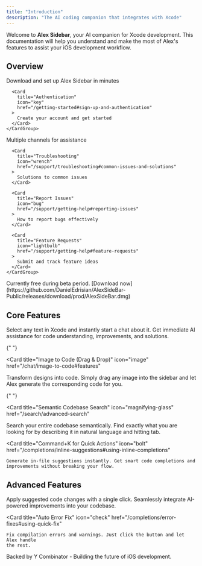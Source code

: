 ```yaml
---
title: "Introduction"
description: "The AI coding companion that integrates with Xcode"
---
```


Welcome to **Alex Sidebar**, your AI companion for Xcode development. This documentation will help you understand and make the most of Alex's features to assist your iOS development workflow.

## Overview

<Tabs>
  <Tab title="Getting Started">
    <CardGroup cols={2}>
      <Card
        title="Quick Install"
        icon="download"
        href="/getting-started#installation"
      >
        Download and set up Alex Sidebar in minutes
      </Card>

      <Card
        title="Authentication"
        icon="key"
        href="/getting-started#sign-up-and-authentication"
      >
        Create your account and get started
      </Card>
    </CardGroup>

  </Tab>

  <Tab title="Support">
    <CardGroup cols={2}>
      <Card
        title="Get Help"
        icon="life-ring"
        href="/support/getting-help#support-channels"
      >
        Multiple channels for assistance
      </Card>

      <Card
        title="Troubleshooting"
        icon="wrench"
        href="/support/troubleshooting#common-issues-and-solutions"
      >
        Solutions to common issues
      </Card>

      <Card
        title="Report Issues"
        icon="bug"
        href="/support/getting-help#reporting-issues"
      >
        How to report bugs effectively
      </Card>

      <Card
        title="Feature Requests"
        icon="lightbulb"
        href="/support/getting-help#feature-requests"
      >
        Submit and track feature ideas
      </Card>
    </CardGroup>

  </Tab>
</Tabs>

<Note>
  Currently free during beta period. [Download
  now](https://github.com/DanielEdrisian/AlexSideBar-Public/releases/download/prod/AlexSideBar.dmg)
</Note>

## Core Features

<CardGroup cols={2}>
  <Card 
    title="Command+L to Chat" 
    icon="message-bot"
    href="/chat/interface#quick-actions"
  >
    Select any text in Xcode and instantly start a chat about it. Get immediate AI assistance for code understanding, improvements, and solutions.
  </Card>

{" "}

<Card
  title="Image to Code (Drag & Drop)"
  icon="image"
  href="/chat/image-to-code#features"
>
  Transform designs into code. Simply drag any image into the sidebar and let
  Alex generate the corresponding code for you.
</Card>

{" "}

<Card
  title="Semantic Codebase Search"
  icon="magnifying-glass"
  href="/search/advanced-search"
>
  Search your entire codebase semantically. Find exactly what you are looking
  for by describing it in natural language and hitting tab.
</Card>

  <Card 
    title="Command+K for Quick Actions" 
    icon="bolt"
    href="/completions/inline-suggestions#using-inline-completions"
  >
    Generate in-file suggestions instantly. Get smart code completions and improvements without breaking your flow.
  </Card>
</CardGroup>

## Advanced Features

<CardGroup cols={2}>
  <Card 
    title="Fast Code Application" 
    icon="code"
    href="/chat/interface#applying-changes"
  >
    Apply suggested code changes with a single click. Seamlessly integrate AI-powered improvements into your codebase.
  </Card>

  <Card 
    title="Auto Error Fix" 
    icon="check"
    href="/completions/error-fixes#using-quick-fix"
  >
    Fix compilation errors and warnings. Just click the button and let Alex handle
    the rest.
  </Card>
</CardGroup>

<Note>Backed by Y Combinator - Building the future of iOS development.</Note>
